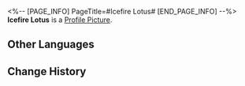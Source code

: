 <%-- [PAGE_INFO]
PageTitle=#Icefire Lotus#
[END_PAGE_INFO] --%>
{{Item Infobox
|id          = 140291
|image       = Item Icefire Lotus.png
|type        = Mission Item
|invCategory = Missions
|rarity      = 3
|effect      = 
|description = The miracle medicine Mr. Xiyan made up in the story. He claims these medicines have parallels in real life, but you're not silly enough to believe in that.
}}
{{Description|''"What (Trailblazer) beholds is a lotus blooming with ice crystals while in flames... This is a medicine that has been extinct since the Theophany Era! The Icefire Lotus!"''}}
'''Icefire Lotus''' is a [[Profile Picture]].

==Other Languages==
{{Other Languages
|en   = Icefire Lotus
|zhs  = 冰火玄莲
|zht  = 冰火玄蓮
|ja   = 氷火の玄蓮
|ko   = 빙화현련
|es   = Loto de hielo y fuego
|fr   = Lotus de feu givré
|ru   = Лотос льда и пламени
|th   = ดอกบัวแห่งเพลิงน้ำแข็ง
|vi   = Huyền Liên Băng Hỏa
|de   = Lotus des Eises und Feuers
|id   = Teratai Es Membara
|pt   = Lótus de Gelo e Fogo
}}

==Change History==
{{Change History|1.2}}